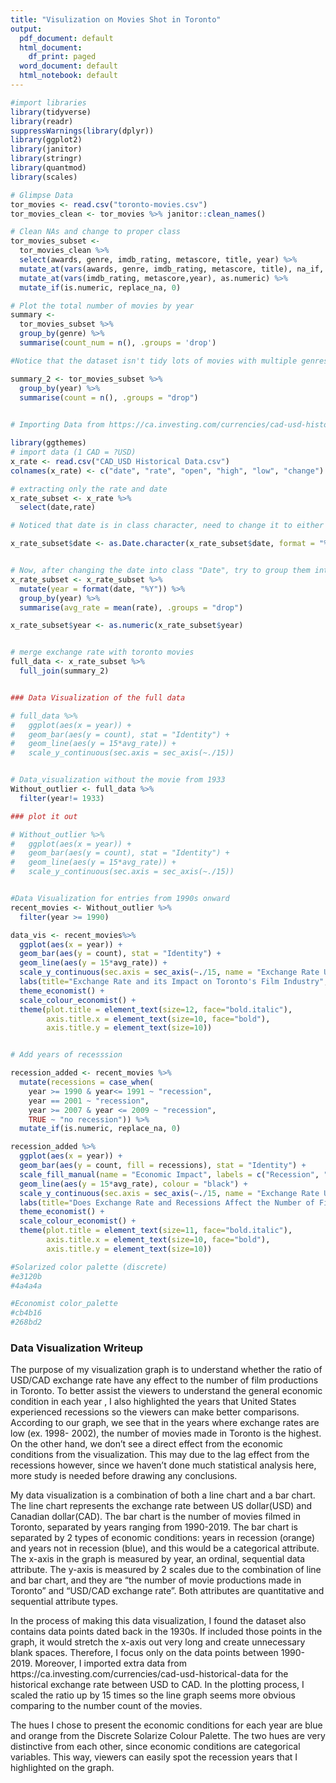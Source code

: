 ```yaml
---
title: "Visulization on Movies Shot in Toronto"
output:
  pdf_document: default
  html_document:
    df_print: paged
  word_document: default
  html_notebook: default
---
```


```r
#import libraries 
library(tidyverse)
library(readr)
suppressWarnings(library(dplyr))
library(ggplot2)
library(janitor)
library(stringr)
library(quantmod)
library(scales)
```



```r
# Glimpse Data 
tor_movies <- read.csv("toronto-movies.csv")
tor_movies_clean <- tor_movies %>% janitor::clean_names()
```

 
```r
# Clean NAs and change to proper class
tor_movies_subset <- 
  tor_movies_clean %>% 
  select(awards, genre, imdb_rating, metascore, title, year) %>%
  mutate_at(vars(awards, genre, imdb_rating, metascore, title), na_if, "N/A") %>% 
  mutate_at(vars(imdb_rating, metascore,year), as.numeric) %>% 
  mutate_if(is.numeric, replace_na, 0) 

```



```r
# Plot the total number of movies by year
summary <- 
  tor_movies_subset %>% 
  group_by(genre) %>% 
  summarise(count_num = n(), .groups = 'drop') 

#Notice that the dataset isn't tidy lots of movies with multiple genres

summary_2 <- tor_movies_subset %>% 
  group_by(year) %>% 
  summarise(count = n(), .groups = "drop")
  


```

```r
# Importing Data from https://ca.investing.com/currencies/cad-usd-historical-data

library(ggthemes)
# import data (1 CAD = ?USD)
x_rate <- read.csv("CAD_USD Historical Data.csv")
colnames(x_rate) <- c("date", "rate", "open", "high", "low", "change")

# extracting only the rate and date 
x_rate_subset <- x_rate %>% 
  select(date,rate) 

# Noticed that date is in class character, need to change it to either date or numeric 

x_rate_subset$date <- as.Date.character(x_rate_subset$date, format = "%b %d, %Y")


# Now, after changing the date into class "Date", try to group them into groups by year so we can match the exchange rate with the toronto movie data
x_rate_subset <- x_rate_subset %>% 
  mutate(year = format(date, "%Y")) %>% 
  group_by(year) %>% 
  summarise(avg_rate = mean(rate), .groups = "drop") 

x_rate_subset$year <- as.numeric(x_rate_subset$year)



```


```r
# merge exchange rate with toronto movies 
full_data <- x_rate_subset %>% 
  full_join(summary_2)


### Data Visualization of the full data 

# full_data %>%
#   ggplot(aes(x = year)) +
#   geom_bar(aes(y = count), stat = "Identity") +
#   geom_line(aes(y = 15*avg_rate)) +
#   scale_y_continuous(sec.axis = sec_axis(~./15))


# Data_visualization without the movie from 1933
Without_outlier <- full_data %>% 
  filter(year!= 1933)

### plot it out 

# Without_outlier %>% 
#   ggplot(aes(x = year)) + 
#   geom_bar(aes(y = count), stat = "Identity") + 
#   geom_line(aes(y = 15*avg_rate)) + 
#   scale_y_continuous(sec.axis = sec_axis(~./15))


#Data Visualization for entries from 1990s onward 
recent_movies <- Without_outlier %>% 
  filter(year >= 1990)

data_vis <- recent_movies%>% 
  ggplot(aes(x = year)) + 
  geom_bar(aes(y = count), stat = "Identity") + 
  geom_line(aes(y = 15*avg_rate)) + 
  scale_y_continuous(sec.axis = sec_axis(~./15, name = "Exchange Rate USD/CAD")) + 
  labs(title="Exchange Rate and its Impact on Toronto's Film Industry", x ="year", y = "Count") + 
  theme_economist() + 
  scale_colour_economist() +
  theme(plot.title = element_text(size=12, face="bold.italic"),
        axis.title.x = element_text(size=10, face="bold"),
        axis.title.y = element_text(size=10)) 



```


 
```r
# Add years of recesssion

recession_added <- recent_movies %>%
  mutate(recessions = case_when(
    year >= 1990 & year<= 1991 ~ "recession", 
    year == 2001 ~ "recession", 
    year >= 2007 & year <= 2009 ~ "recession", 
    TRUE ~ "no recession")) %>% 
  mutate_if(is.numeric, replace_na, 0) 

recession_added %>% 
  ggplot(aes(x = year)) + 
  geom_bar(aes(y = count, fill = recessions), stat = "Identity") +  
  scale_fill_manual(name = "Economic Impact", labels = c("Recession", "No Recession"), values = c("recession" = "#cb4b16", "no recession" = "#268bd2")) +
  geom_line(aes(y = 15*avg_rate), colour = "black") +
  scale_y_continuous(sec.axis = sec_axis(~./15, name = "Exchange Rate USD/CAD")) +
  labs(title="Does Exchange Rate and Recessions Affect the Number of Films Made in Toronto?", x ="year", y = "Count") + 
  theme_economist() + 
  scale_colour_economist() +
  theme(plot.title = element_text(size=11, face="bold.italic"),
        axis.title.x = element_text(size=10, face="bold"),
        axis.title.y = element_text(size=10))

#Solarized color palette (discrete)
#e3120b
#4a4a4a

#Economist color_palette 
#cb4b16
#268bd2
```

### Data Visualization Writeup 
The purpose of my visualization graph is to understand whether the ratio of USD/CAD exchange rate have any effect to the number of film productions in Toronto. To better assist the viewers to understand the general economic condition in each year , I also highlighted the years that United States experienced recessions so the viewers can make better comparisons. According to our graph, we see that in the years where exchange rates are low (ex. 1998- 2002), the number of movies made in Toronto is the highest. On the other hand, we don't see a direct effect from the economic conditions from the visualization. This may due to the lag effect from the recessions however, since we haven't done much statistical analysis here, more study is needed before drawing any conclusions. 

My data visualization is a combination of both a line chart and a bar chart. The line chart represents the exchange rate between US dollar(USD) and Canadian dollar(CAD). The bar chart is the number of movies filmed in Toronto, separated by years ranging from 1990-2019. The bar chart is separated by 2 types of economic conditions: years in recession (orange) and years not in recession (blue), and this would be a categorical attribute. The x-axis in the graph is measured by year, an ordinal, sequential data attribute. The y-axis is measured by 2 scales due to the combination of line and bar chart, and they are "the number of movie productions made in Toronto" and "USD/CAD exchange rate". Both attributes are quantitative and sequential attribute types. 

In the process of making this data visualization, I found the dataset also contains data points dated back in the 1930s. If included those points in the graph, it would stretch the x-axis out very long and create unnecessary blank spaces. Therefore, I focus only on the data points between 1990- 2019. Moreover, I imported extra data from https://ca.investing.com/currencies/cad-usd-historical-data for the historical exchange rate between USD to CAD. In the plotting process, I scaled the ratio up by 15 times so the line graph seems more obvious comparing to the number count of the movies. 

The hues I chose to present the economic conditions for each year are blue and orange from the Discrete Solarize Colour Palette. The two hues are very distinctive from each other, since economic conditions are categorical variables. This way, viewers can easily spot the recession years that I highlighted on the graph. 





